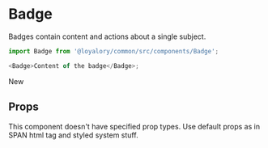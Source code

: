 


<Meta title="Themes|Startup/Components/Badge" component={Badge} />

# Badge

Badges contain content and actions about a single subject.

```js
import Badge from '@loyalory/common/src/components/Badge';

<Badge>Content of the badge</Badge>;
```

<Preview>
  <Story name="Default">
    <Theme>
      <Badge>New</Badge>
    </Theme>
  </Story>
</Preview>

## Props

This component doesn't have specified prop types. Use default props as in SPAN html tag and styled system stuff.
